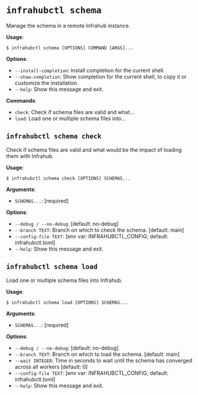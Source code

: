 # `infrahubctl schema`

Manage the schema in a remote Infrahub instance.

**Usage**:

```console
$ infrahubctl schema [OPTIONS] COMMAND [ARGS]...
```

**Options**:

* `--install-completion`: Install completion for the current shell.
* `--show-completion`: Show completion for the current shell, to copy it or customize the installation.
* `--help`: Show this message and exit.

**Commands**:

* `check`: Check if schema files are valid and what...
* `load`: Load one or multiple schema files into...

## `infrahubctl schema check`

Check if schema files are valid and what would be the impact of loading them with Infrahub.

**Usage**:

```console
$ infrahubctl schema check [OPTIONS] SCHEMAS...
```

**Arguments**:

* `SCHEMAS...`: [required]

**Options**:

* `--debug / --no-debug`: [default: no-debug]
* `--branch TEXT`: Branch on which to check the schema.  [default: main]
* `--config-file TEXT`: [env var: INFRAHUBCTL_CONFIG; default: infrahubctl.toml]
* `--help`: Show this message and exit.

## `infrahubctl schema load`

Load one or multiple schema files into Infrahub.

**Usage**:

```console
$ infrahubctl schema load [OPTIONS] SCHEMAS...
```

**Arguments**:

* `SCHEMAS...`: [required]

**Options**:

* `--debug / --no-debug`: [default: no-debug]
* `--branch TEXT`: Branch on which to load the schema.  [default: main]
* `--wait INTEGER`: Time in seconds to wait until the schema has converged across all workers  [default: 0]
* `--config-file TEXT`: [env var: INFRAHUBCTL_CONFIG; default: infrahubctl.toml]
* `--help`: Show this message and exit.
